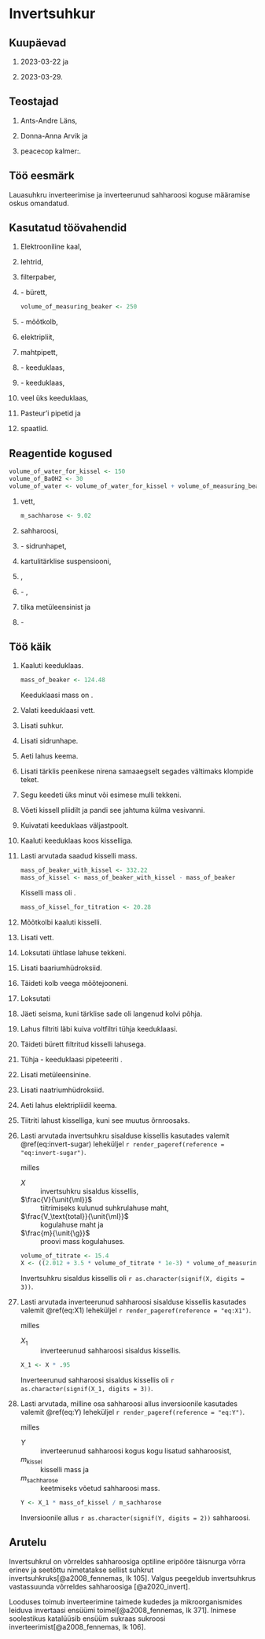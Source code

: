 # Invertsuhkur

## Kuupäevad

1. 2023-03-22 ja

2. 2023-03-29.

## Teostajad

1. Ants-Andre Läns,

2. Donna-Anna Arvik ja

3. peacecop kalmer:.

## Töö eesmärk

Lauasuhkru inverteerimise ja inverteerunud sahharoosi koguse määramise oskus omandatud.

## Kasutatud töövahendid

1. Elektrooniline kaal,

2. lehtrid,

3. filterpaber,

4.  \num{50}-\unit{\ml} bürett,

    ```r
    volume_of_measuring_beaker <- 250
    
    ```

5. \num{`r as.character(volume_of_measuring_beaker)`}-\unit{\ml} mõõtkolb,

6. elektripliit,

7. mahtpipett,

8. \num{400}-\unit{\ml} keeduklaas,

9. \num{250}-\unit{\ml} keeduklaas,

10. veel üks keeduklaas,

11. Pasteur'i pipetid ja

12. spaatlid.

## Reagentide kogused

```r
volume_of_water_for_kissel <- 150
volume_of_BaOH2 <- 30
volume_of_water <- volume_of_water_for_kissel + volume_of_measuring_beaker - volume_of_BaOH2

```

1.  \qty{`r as.character(volume_of_water)`}{\ml} vett,

    ```r
    m_sachharose <- 9.02
    
    ```

2. \qty{9,02}{\g} sahharoosi,

3. \qty{10}{\ml} \num{6}-\unit{\percent} sidrunhapet,

4. \qty{50}{\ml} kartulitärklise suspensiooni,

5. \qty{`r as.character(volume_of_BaOH2)`}{\ml} \ce{Ba(OH)2},

6. \qty{20}{\ml} \num{1}-\unit{\percent} \ce{K3Fe(CN)6},

7. \numrange{1}{2} tilka metüleensinist ja

8. \qty{5}{\ml} \num{2.5}-\unit{\mol\per\l} \ce{NaOH}

## Töö käik

1.  Kaaluti keeduklaas.
    
    ```r
    mass_of_beaker <- 124.48
    
    ```
    
    Keeduklaasi mass on \qty{`r as.character(mass_of_beaker)`}{\g}.
    
2. Valati keeduklaasi \qty{`r as.character(volume_of_water_for_kissel)`}{\ml} vett.

3. Lisati suhkur.

4. Lisati sidrunhape.

5. Aeti lahus keema.

6. Lisati tärklis peenikese nirena samaaegselt segades vältimaks klompide teket.

7. Segu keedeti üks minut või esimese mulli tekkeni.

8. Võeti kissell pliidilt ja pandi see jahtuma külma vesivanni.

9. Kuivatati keeduklaas väljastpoolt.

10. Kaaluti keeduklaas koos kisselliga.

11. Lasti arvutada saadud kisselli mass.
    
    ```r
    mass_of_beaker_with_kissel <- 332.22
    mass_of_kissel <- mass_of_beaker_with_kissel - mass_of_beaker
    
    ```
    
    Kisselli mass oli \qty{`r as.character(mass_of_kissel)`}{\g}.
    
    ```r
    mass_of_kissel_for_titration <- 20.28
    
    ```
    
12. Mõõtkolbi kaaluti \qty{`r as.character(mass_of_kissel_for_titration)`}{\g} kisselli.

13. Lisati \qty{170}{\ml} vett.

14. Loksutati ühtlase lahuse tekkeni.

15. Lisati baariumhüdroksiid.

16. Täideti kolb veega mõõtejooneni.
    
17. Loksutati

18. Jäeti seisma, kuni tärklise sade oli langenud kolvi põhja.

19. Lahus filtriti läbi kuiva voltfiltri tühja keeduklaasi.

20. Täideti bürett filtritud kisselli lahusega.

21. Tühja \num{250}-\unit{\ml} keeduklaasi pipeteeriti \ce{K3Fe(CN)6}.

22. Lisati metüleensinine.

23. Lisati naatriumhüdroksiid.

24. Aeti lahus elektripliidil keema.

25. Tiitriti lahust kisselliga, kuni see muutus õrnroosaks.

26. Lasti arvutada invertsuhkru sisalduse kissellis kasutades valemit \@ref(eq:invert-sugar) leheküljel `r render_pageref(reference = "eq:invert-sugar")`.
    
    ```{=tex}
    \begin{align}
    X &= \frac{(2,012 \times 10 + 3,5 \times 10^{-2} \times V) \times V_\text{total}}{10 \times 10^2 \times V \times m}\\
    &= \frac{(2,012 + 3,5 \times 10^{-3} \times V) \times V_\text{total}}{10^2 \times V \times m},
    (\#eq:invert-sugar)
    \end{align}
    
    ```
    
    milles
    
    $X$
    : invertsuhkru sisaldus kissellis,
    
    $\frac{V}{\unit{\ml}}$
    : tiitrimiseks kulunud suhkrulahuse maht,
    
    $\frac{V_\text{total}}{\unit{\ml}}$
    : kogulahuse maht ja
    
    $\frac{m}{\unit{\g}}$
    : proovi mass kogulahuses.
    
    ```r
    volume_of_titrate <- 15.4
    X <- ((2.012 + 3.5 * volume_of_titrate * 1e-3) * volume_of_measuring_beaker) / (1e2 * volume_of_titrate * mass_of_kissel_for_titration)
    
    ```
    
    Invertsuhkru sisaldus kissellis oli `r as.character(signif(X, digits = 3))`.
    
27. Lasti arvutada inverteerunud sahharoosi sisalduse kissellis kasutades valemit \@ref(eq:X1) leheküljel `r render_pageref(reference = "eq:X1")`.
    
    ```{=tex}
    \begin{align}
    X_1 = X \times 0,95,
    (\#eq:X1)
    \end{align}
    
    ```
    
    milles
    
    $X_1$
    : inverteerunud sahharoosi sisaldus kissellis.
    
    ```r
    X_1 <- X * .95
    
    ```
    
    Inverteerunud sahharoosi sisaldus kissellis oli `r as.character(signif(X_1, digits = 3))`.
    
28. Lasti arvutada, milline osa sahharoosi allus inversioonile kasutades valemit \@ref(eq:Y) leheküljel `r render_pageref(reference = "eq:Y")`.
    
    ```{=tex}
    \begin{align}
    Y = \frac{X_1 \cdot m_\text{kissel}}{m_\text{sachharose}},
    (\#eq:Y)
    \end{align}
    
    ```
    
    milles
    
    $Y$
    : inverteerunud sahharoosi kogus kogu lisatud sahharoosist,
    
    $m_\text{kissel}$
    : kisselli mass ja
    
    $m_\text{sachharose}$
    : keetmiseks võetud sahharoosi mass.
    
    ```r
    Y <- X_1 * mass_of_kissel / m_sachharose
    
    ```
    
    Inversioonile allus `r as.character(signif(Y, digits = 2))` sahharoosi.
    
## Arutelu

Invertsuhkrul on võrreldes sahharoosiga optiline eripööre täisnurga võrra erinev ja seetõttu nimetatakse sellist suhkrut invertsuhkruks[@a2008_fennemas, lk 105]. Valgus peegeldub invertsuhkrus vastassuunda võrreldes sahharoosiga [@a2020_invert].

Looduses toimub inverteerimine taimede kudedes ja mikroorganismides leiduva invertaasi ensüümi toimel[@a2008_fennemas, lk 371]. Inimese soolestikus katalüüsib ensüüm sukraas sukroosi inverteerimist[@a2008_fennemas, lk 106].
